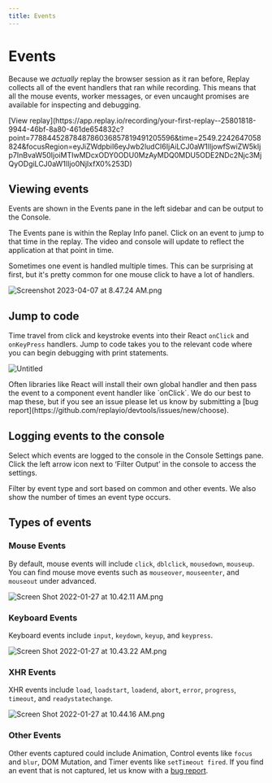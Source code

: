 ```yaml
---
title: Events
---
```


# Events

Because we *actually* replay the browser session as it ran before, Replay collects all of the event handlers that ran while recording. This means that all the mouse events, worker messages, or even uncaught promises are available for inspecting and debugging.

<LoomVideo src="https://www.loom.com/embed/9f16bce647354353814ddd659af0b22f" />
[View replay](https://app.replay.io/recording/your-first-replay--25801818-9944-46bf-8a80-461de654832c?point=7788445287848786036857819491205596&time=2549.2242647058824&focusRegion=eyJiZWdpbiI6eyJwb2ludCI6IjAiLCJ0aW1lIjowfSwiZW5kIjp7InBvaW50IjoiMTIwMDcxODY0ODU0MzAyMDQ0MDU5ODE2NDc2Njc3MjQyODgiLCJ0aW1lIjo0NjIxfX0%253D)

## Viewing events

Events are shown in the Events pane in the left sidebar and can be output to the Console. 

The Events pane is within the Replay Info panel. Click on an event to jump to that time in the replay. The video and console will update to reflect the application at that point in time.

<Callout type="info" emoji="💡">
Sometimes one event is handled multiple times. This can be surprising at first, but it's pretty common for one mouse click to have a lot of handlers.
</Callout>

![Screenshot 2023-04-07 at 8.47.24 AM.png](/media/reference-guide/viewer/events/Screenshot_2023-04-07_at_8.47.24_AM.png)

## Jump to code

Time travel from click and keystroke events into their React `onClick` and `onKeyPress` handlers. Jump to code takes you to the relevant code where you can begin debugging with print statements.

![Untitled](/media/reference-guide/viewer/events/Untitled.png)

<Callout type="info" emoji="⚛️">
Often libraries like React will install their own global handler and then pass the event to a component event handler like `onClick`. We do our best to map these, but if you see an issue please let us know by submitting a  [bug report](https://github.com/replayio/devtools/issues/new/choose).
</Callout>

## Logging events to the console

Select which events are logged to the console in the Console Settings pane. Click the left arrow icon next to ‘Filter Output’ in the console to access the settings.

Filter by event type and sort based on common and other events. We also show the number of times an event type occurs.

## Types of events

### Mouse Events

By default, mouse events will include `click`, `dblclick`, `mousedown`, `mouseup`. You can find mouse move events such as `mouseover`, `mouseenter`, and `mouseout` under advanced.

![Screen Shot 2022-01-27 at 10.42.11 AM.png](/media/reference-guide/viewer/events/Screen_Shot_2022-01-27_at_10.42.11_AM.png)

### Keyboard Events

Keyboard events include `input`, `keydown`, `keyup`, and `keypress`.

![Screen Shot 2022-01-27 at 10.43.22 AM.png](/media/reference-guide/viewer/events/Screen_Shot_2022-01-27_at_10.43.22_AM.png)

### XHR Events

XHR events include `load`, `loadstart`, `loadend`, `abort`, `error`, `progress`, `timeout`, and `readystatechange`. 

![Screen Shot 2022-01-27 at 10.44.16 AM.png](/media/reference-guide/viewer/events/Screen_Shot_2022-01-27_at_10.44.16_AM.png)

### Other Events

Other events captured could include Animation, Control events like `focus` and `blur`, DOM Mutation, and Timer events like `setTimeout fired`. If you find an event that is not captured, let us know with a [bug report](https://github.com/replayio/devtools/issues/new/choose).